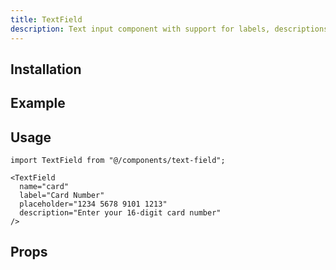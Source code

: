 ```yaml
---
title: TextField
description: Text input component with support for labels, descriptions, and addons
---
```


## Installation

<CodeBlockCommand
  __pnpm__="pnpm dlx shadcn@latest add https://ui.wandry.com.ua/r/text-field.json"
  __npm__="npx shadcn@latest add https://ui.wandry.com.ua/r/text-field.json"
  __bun__="bunx --bun shadcn@latest add https://ui.wandry.com.ua/r/text-field.json"
  __yarn__="yarn dlx shadcn@latest add https://ui.wandry.com.ua/r/text-field.json"
/>

## Example

<ComponentPreview
  src="/registry/examples/text-field-demo.tsx"
  name="text-field-demo"
  description="A text input field with a label and description"
  align="center"
/>

## Usage

```tsx
import TextField from "@/components/text-field";
```

```tsx
<TextField
  name="card"
  label="Card Number"
  placeholder="1234 5678 9101 1213"
  description="Enter your 16-digit card number"
/>
```

## Props

<AutoTypeTable path="registry/wandry-ui/text-field.tsx" name="TextFieldProps" />
